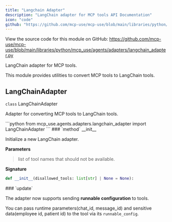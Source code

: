 ```yaml
---
title: "Langchain Adapter"
description: "LangChain adapter for MCP tools API Documentation"
icon: "code"
github: "https://github.com/mcp-use/mcp-use/blob/main/libraries/python/mcp_use/agents/adapters/langchain_adapter.py"
---
```



<Callout type="info" title="Source Code">
View the source code for this module on GitHub: <a href='https://github.com/mcp-use/mcp-use/blob/main/libraries/python/mcp_use/agents/adapters/langchain_adapter.py' target='_blank' rel='noopener noreferrer'>https://github.com/mcp-use/mcp-use/blob/main/libraries/python/mcp_use/agents/adapters/langchain_adapter.py</a>
</Callout>

LangChain adapter for MCP tools.

This module provides utilities to convert MCP tools to LangChain tools.

## LangChainAdapter

<div>
<RandomGradientBackground className="rounded-lg p-4 w-full h-full rounded-full">
<div className="text-black">
<div className="text-black font-bold text-xl mb-2 mt-8"><code className="!text-black">class</code> LangChainAdapter</div>

Adapter for converting MCP tools to LangChain tools.

</div>
</RandomGradientBackground>
```python
from mcp_use.agents.adapters.langchain_adapter import LangChainAdapter
```

<Card type="info">
### `method` __init__

Initialize a new LangChain adapter.


**Parameters**
><ParamField body="disallowed_tools" type="list[str] | None" default="None" >   list of tool names that should not be available. </ParamField>

**Signature**
```python wrap
def __init__(disallowed_tools: list[str] | None = None):
```

</Card>
<Card type="info">
### `update`

The adapter now supports sending **runnable configuration** to tools.

You can pass runtime parameters(chat_id, message_id) and sensitive data(employee id, patient id) to the tool via its `runnable_config`.


</div>
